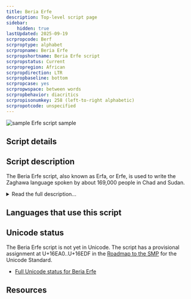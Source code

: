 ```yaml
---
title: Beria Erfe
description: Top-level script page
sidebar:
    hidden: true
lastUpdated: 2025-09-19
scrpropcode: Berf
scrproptype: alphabet
scrpropname: Beria Erfe
scrpropshortname: Beria Erfe script
scrpropstatus: Current
scrpropregion: African
scrpropdirection: LTR
scrpropbaseline: bottom
scrpropcase: yes
scrpropwspace: between words
scrpropbehavior: diacritics
scrpropisonumkey: 258 (left-to-right alphabetic)
scrpropotcode: unspecified
---
```



![sample Erfe script sample](../images/berf-sample.png)

## Script details

<ScriptDetails />

## Script description

The Beria Erfe script, also known as Erfa, or Erfe, is used to write the Zaghawa language spoken by about 169,000 people in Chad and Sudan.

<details>
<summary>Read the full description...</summary>It was created in the 1950s when Adam Tajir, a schoolteacher, noted that the language was failing to spread and was in fact being replaced by Arabic, which he attributed to the lack of a Zaghawa writing system. The script was originally based on the cattle brands different clans used by way of identification. This alphabet comprised 40 characters, representing more sounds than exist in the Zaghawa inventory, as Tajir had based the character set on the Arabic language, rather than the language for which it was intended. Tajir published his proposed characters in a daily Arabic-language newspaper, and also produced texts of poetry, proverbs and short stories using the script in an attempt to propagate it. In 2000 Tajir's script was modified by Siddick Adam Issa to better represent Zaghawa phonology. Issa's modified version has received greater acceptance, and is in more common use today.

The Beria Erfe script marks stress and not tone, although transcriptions tend to mark tone but not stress. ±ATR, representing contrasting positions of the root of the tongue and of the larynx during pronunciation of vowels, is also marked.
</details>

## Languages that use this script

<WsList script='Berf' wsMax='5' />

## Unicode status

The Beria Erfe script is not yet in Unicode. The script has a provisional assignment at U+16EA0..U+16EDF in the [Roadmap to the SMP](http://www.unicode.org/roadmaps/smp/) for the Unicode Standard.

- [Full Unicode status for Beria Erfe](/scrlang/unicode/berf-unicode)



## Resources

<ScriptResources detailSummary='seemore' />

